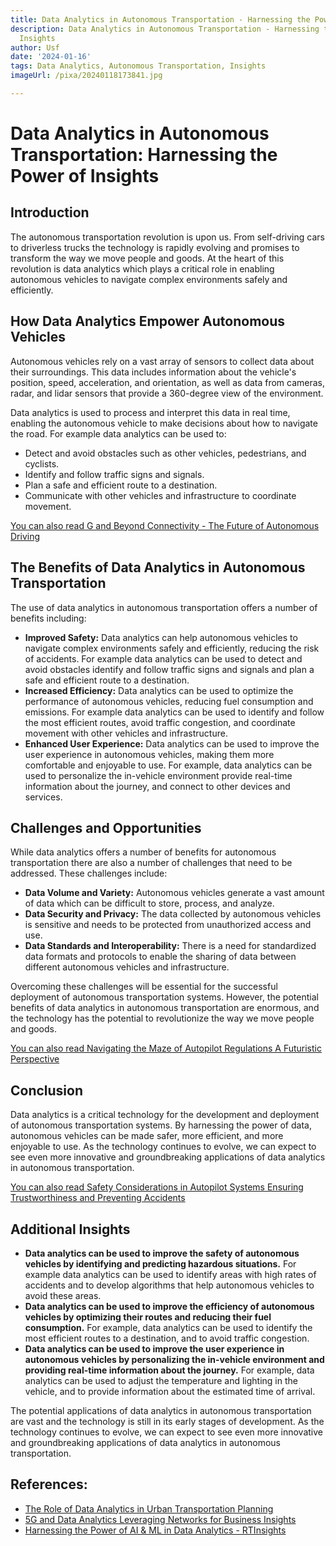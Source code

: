 ```yaml
---
title: Data Analytics in Autonomous Transportation - Harnessing the Power of Insights
description: Data Analytics in Autonomous Transportation - Harnessing the Power of
  Insights
author: Usf
date: '2024-01-16'
tags: Data Analytics, Autonomous Transportation, Insights
imageUrl: /pixa/20240118173841.jpg

---
```

# Data Analytics in Autonomous  Transportation: Harnessing the Power of Insights

## Introduction

The autonomous transportation  revolution is  upon us.  From self-driving cars to driverless trucks the technology is rapidly evolving and promises to transform the way we move people and goods. At the heart of this revolution is data analytics which plays a  critical  role in enabling autonomous vehicles  to navigate  complex  environments safely  and efficiently.

## How Data Analytics Empower Autonomous Vehicles

Autonomous vehicles rely on a vast array of sensors to collect data about their surroundings. This data includes information about the  vehicle's position, speed, acceleration, and orientation, as well as data from cameras, radar, and lidar sensors that provide a 360-degree view  of the environment.

Data analytics is used to process and  interpret this  data  in real time, enabling the autonomous vehicle to make decisions about how to navigate  the road. For example data  analytics  can be used to:

* Detect and avoid  obstacles such as other vehicles, pedestrians, and cyclists.
* Identify and  follow traffic  signs and signals.
* Plan a safe and efficient route to  a destination.
* Communicate with other  vehicles and infrastructure to  coordinate movement.

[You can also read G and Beyond Connectivity - The Future of  Autonomous Driving](G%20and%20Beyond%20Connectivity%20-%20The%20Future%20of%20Autonomous%20Driving)


## The Benefits of  Data Analytics in Autonomous Transportation

The use of data analytics in autonomous transportation offers a  number of benefits including:

* **Improved Safety:** Data analytics can help autonomous  vehicles to navigate complex environments safely and efficiently, reducing the risk  of accidents. For example data analytics  can be used to detect and avoid obstacles identify and follow traffic signs and signals and plan a safe and efficient route to a destination.
* **Increased Efficiency:** Data analytics can be used to optimize the performance of autonomous vehicles, reducing fuel consumption and emissions. For example data  analytics can be used to identify and follow the most efficient routes, avoid traffic congestion, and coordinate movement with other vehicles and infrastructure.
* **Enhanced User Experience:** Data analytics can be used  to improve the user experience  in autonomous vehicles, making them more comfortable  and enjoyable to use. For example, data analytics can be used to personalize the in-vehicle environment provide real-time information  about the journey, and connect to other devices and services.

## Challenges and Opportunities

While data  analytics offers a number of benefits for autonomous transportation there are also a number  of challenges  that need to be  addressed. These challenges  include:

* **Data Volume and Variety:** Autonomous  vehicles generate a vast amount of data  which can be difficult to store, process, and analyze.
*  **Data Security and Privacy:** The data collected by autonomous vehicles is sensitive and needs to be protected from unauthorized access and use.
* **Data Standards and Interoperability:** There is a need for standardized data formats and protocols to enable  the sharing of  data between different autonomous vehicles and infrastructure.

Overcoming these challenges will be essential for the successful  deployment of autonomous transportation systems. However, the potential benefits of data analytics in autonomous  transportation are  enormous, and  the  technology has the potential  to revolutionize the way we move people and goods.

[You can also read  Navigating the Maze of Autopilot  Regulations A Futuristic Perspective](Navigating%20the%20Maze%20of%20Autopilot%20Regulations%20A%20Futuristic%20Perspective)


## Conclusion

Data analytics is a critical technology for  the development and deployment  of autonomous transportation systems. By harnessing the power of data, autonomous vehicles can be made safer, more efficient, and more enjoyable  to use. As the technology continues to evolve, we can expect to see even more innovative and groundbreaking  applications of data  analytics in autonomous transportation.

[You can also read Safety Considerations in  Autopilot Systems Ensuring Trustworthiness  and Preventing Accidents](Safety%20Considerations%20in%20Autopilot%20Systems%20Ensuring%20Trustworthiness%20and%20Preventing%20Accidents)


## Additional Insights

* **Data analytics  can be used to improve the safety of  autonomous vehicles by identifying and predicting hazardous situations.** For example data analytics  can be used to identify areas with high rates of accidents and to develop algorithms that help autonomous vehicles to avoid these areas.
* **Data analytics can be  used  to improve the efficiency of autonomous vehicles  by optimizing their routes and reducing their fuel consumption.** For example, data analytics can be used to identify the most efficient routes to  a destination, and to avoid  traffic congestion.
* **Data analytics can be used to  improve the user experience  in autonomous vehicles by personalizing the in-vehicle environment and providing real-time information about the journey.** For example, data analytics can be used to adjust the temperature and lighting in the vehicle, and to provide information about the estimated time  of arrival.

The  potential applications  of data analytics in autonomous transportation are vast  and the technology  is still in its early stages of development. As the technology continues to evolve, we can expect to see even more innovative and groundbreaking applications of  data analytics in autonomous transportation.

## References:
- [The Role of Data Analytics in Urban Transportation Planning](https://utilitiesone.com/the-role-of-data-analytics-in-urban-transportation-planning)
- [5G and Data Analytics Leveraging Networks for Business Insights](https://utilitiesone.com/5g-and-data-analytics-leveraging-networks-for-business-insights)
- [Harnessing the Power of AI & ML in Data Analytics - RTInsights](https://www.rtinsights.com/from-intuition-to-synchronization-harnessing-the-power-of-ai-ml-in-data-analytics/)
